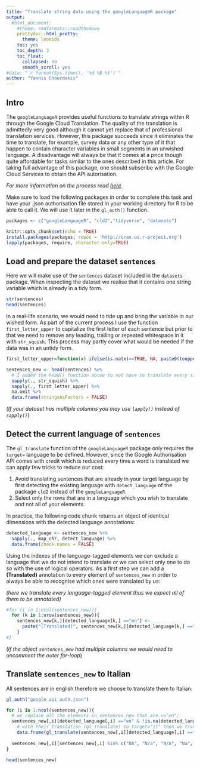 ```yaml
---
title: "Translate string data using the googleLanguageR package"
output:
  #html_document:
    #theme: rmdformats::readthedown
    prettydoc::html_pretty:
      theme: leonids
    toc: yes
    toc_depth: 3
    toc_float:
      collapsed: no
      smooth_scroll: yes
#date: "`r format(Sys.time(), '%d %B %Y')`"
author: "Yannis Chourdakis"
---
```

## Intro

The `googleLanguageR` provides useful functions to translate strings within R through the Google Cloud Translation. The quality of the translation is admittedly very good although it cannot yet replace that of professional translation services. However, this package succeeds since it eliminates the time to translate, for example, survey data or any other type of it that happen to contain character variables in small segments in an unwished language. A disadvantage will always be that it comes at a price though quite affordable for tasks similar to the ones described in this article. For taking full advantage of this package, one should subscribe with the Google Cloud Services to obtain the API autorisation.

*For more information on the process read [here](https://cran.r-project.org/web/packages/gargle/vignettes/get-api-credentials.html).*

Make sure to load the following packages in order to complete this task and have your .json authorisation file stored in your working directory for R to be able to call it. We will use it later in the `gl_auth()` function.

```r
packages <- c("googleLanguageR", "cld2","tidyverse", "datasets")
```

```r
knitr::opts_chunk$set(echo = TRUE)
install.packages(packages, repos = 'http://cran.us.r-project.org')
lapply(packages, require, character.only=TRUE)
```

## Load and prepare the dataset `sentences`

Here we will make use of the `sentences` dataset included in the `datasets` package. When inspecting the dataset we realise that it contains one string variable which is already in a tidy form. 
```r
str(sentences)
head(sentences)
```
In a real-life scenario, we would need to tide up and bring the variable in our wished form. As part of the current process I use the function `first_letter_upper` to capitalize the first letter of each sentence but prior to that we need to remove any leading, trailing or repeated whitespace in it with `str_squish`. This process may partly cover what would be needed if the data was in an untidy form.

```r
first_letter_upper=function(x) ifelse(is.na(x)==TRUE, NA, paste0(toupper(substr(x, 1, 1)), tolower(substring(x, 2))))
```

```r
sentences_new <- head(sentences) %>% 
  # I added the head() function above to not have to translate every single element in this long dataset. It should be removed in actual translations.
  sapply(., str_squish) %>%
  sapply(., first_letter_upper) %>%
  na.omit %>%
  data.frame(stringsAsFactors = FALSE)
```
(*If your dataset has multiple columns you may use ```lapply()``` instead of ```sapply()```*)


## Detect the current language of `sentences`

The `gl_translate` function of the `googleLanguageR` package only requires the `target=` language to be defined. However, since the Google Authorisation API comes with credit which is reduced every time a word is translated we can apply few tricks to reduce our cost:

1. Avoid translating sentences that are already in your target language by first detecting the existing language with `detect_language` of the package `cld2` instead of the `googleLanguageR`. 
2. Select only the rows that are in a language which you wish to translate and not all of your elements.


In practice, the following code chunk returns an object of identical dimensions with the detected language annotations:

```r
detected_language <- sentences_new %>% 
  sapply(., map_chr, detect_language) %>% 
  data.frame(check.names = FALSE)
```


Using the indexes of the language-tagged elements we can exclude a language that we do not intend to translate or we can select only one to do so with the use of logical operators.  As a first step we can add a **(Translated)** annotation to every element of `sentences_new` in order to always be able to recognise which ones were translated by us:

*(here we translate every language-tagged element thus we expect all of them to be annotated)*

```r
#for (i in 1:ncol(sentences_new)){
  for (k in 1:nrow(sentences_new)){
    sentences_new[k,][detected_language[k,] =="en"] <- 
      paste("(Translated)", sentences_new[k,][detected_language[k,] =="en"], sep = " ")
    }
#}
```
(*If the object `sentences_new` had multiple columns we would need to uncomment the outer for-loop*)

## Translate `sentences_new` to Italian
All sentences are in english therefore we choose to translate them to Italian:

```r
gl_auth("google_api_auth.json")

for (i in 1:ncol(sentences_new)){
  # we replace all the elements in sentences_new that are =="en":
  sentences_new[,i][detected_language[,i] =="en" & !is.na(detected_language[,i])] <- 
    # with their translation (gl_translate) to target="it" then we transform it to a dataframe and makes sure all missing values are in NA form:
    data.frame(gl_translate(sentences_new[,i][detected_language[,i] =="en" & !is.na(detected_language[,i])], target = "it"))[,1]
  
  sentences_new[,i][sentences_new[,i] %in% c("NA", "N/a", "N/A", "Na", "na", "n/a", "not applicable")] <- NA
}
```

```r
head(sentences_new)
```
